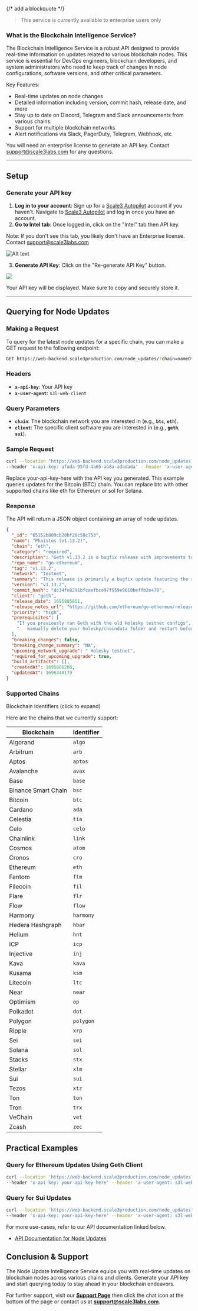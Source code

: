 {/* add a blockquote */}

> This service is currently available to enterprise users only

### **What is the Blockchain Intelligence Service?**

The Blockchain Intelligence Service is a robust API designed to provide real-time information on updates related to various blockchain nodes. This service is essential for DevOps engineers, blockchain developers, and system administrators who need to keep track of changes in node configurations, software versions, and other critical parameters.

Key Features:

- Real-time updates on node changes
- Detailed information including version, commit hash, release date, and more
- Stay up to date on Discord, Telegram and Slack announcements from various chains.
- Support for multiple blockchain networks
- Alert notifications via Slack, PagerDuty, Telegram, Webhook, etc

You will need an enterprise license to generate an API key. Contact support@scale3labs.com for any questions.

---

## **Setup**

### **Generate your API key**

1. **Log in to your account**: Sign up for a [Scale3 Autopilot](https://app.scale3labs.com/signin) account if you haven't. Navigate to [Scale3 Autopilot](https://app.scale3labs.com//signin) and log in once you have an account.
2. **Go to Intel tab**: Once logged in, click on the "Intel" tab then API key.

  <Note> Note: If you don't see this tab, you likely don't have an Enterprise license. Contact support@scale3labs.com </Note>

![Alt text](/images/inteltab.png)

3. **Generate API Key**: Click on the "Re-generate API Key" button.

![](/images/genapikey.png)

Your API key will be displayed. Make sure to copy and securely store it.

---

## **Querying for Node Updates**

### **Making a Request**

To query for the latest node updates for a specific chain, you can make a GET request to the following endpoint:

```bash
GET https://web-backend.scale3production.com/node_updates/?chain=nameOfChain
```

### **Headers**

- **`x-api-key`**: Your API key
- **`x-user-agent`**: `s3l-web-client`

### **Query Parameters**

- **`chain`**: The blockchain network you are interested in (e.g., **`btc`**, **`eth`**).
- **`client`**: The specific client software you are interested in (e.g., **`geth`**, **`sui`**).

### Sample Request

```bash
curl --location "https://web-backend.scale3production.com/node_updates?chain=eth&client=geth" \
--header 'x-api-key: afada-95fd-4a65-ab8a-adadada' --header 'x-user-agent: s3l-web-client'
```

Replace your-api-key-here with the API key you generated. This example queries updates for the Bitcoin (BTC) chain. You can replace btc with other supported chains like eth for Ethereum or sol for Solana.

### Response

The API will return a JSON object containing an array of node updates.

```json
{
  "_id": "65152b809cb20bf20c58c753",
  "name": "Phaistos (v1.13.2)",
  "chain": "eth",
  "category": "required",
  "description": "Geth v1.13.2 is a bugfix release with improvements to pathdb corruption, Holesky testnet relaunch, and various fixes and improvements.",
  "repo_name": "go-ethereum",
  "tag": "v1.13.2",
  "network": "testnet",
  "summary": "This release is primarily a bugfix update featuring the relaunch of the Holesky testnet. It addresses pathdb corruption issues during snap sync node restart, updates the Holesky testnet's genesis configuration, removes the rollback mechanism from snap sync, introduces an optional block parameter for eth_call, and resolves an issue with the --bootnodes flag when it's also configured in the toml file.",
  "version": "v1.13.2",
  "commit_hash": "dc34fe8291bfcaefbce97f559e9610beffb2e470",
  "client": "geth",
  "release_date": 1695885851,
  "release_notes_url": "https://github.com/ethereum/go-ethereum/releases/tag/v1.13.2",
  "priority": "high",
  "prerequisites": [
    "If you previously ran Geth with the old Holesky testnet configs",
    "   manually delete your holesky/chaindata folder and restart before running the new version."
  ],
  "breaking_changes": false,
  "breaking_change_summary": "NA",
  "upcoming_network_upgrade": " Holesky testnet",
  "required_for_upcoming_upgrade": true,
  "build_artifacts": [],
  "createdAt": 1695886208,
  "updatedAt": 1696348179
}
```

### Supported Chains

<summary>Blockchain Identifiers (click to expand)</summary>

Here are the chains that we currently support:

| Blockchain          | Identifier |
| ------------------- | ---------- |
| Algorand            | `algo`     |
| Arbitrum            | `arb`      |
| Aptos               | `aptos`    |
| Avalanche           | `avax`     |
| Base                | `base`     |
| Binance Smart Chain | `bsc`      |
| Bitcoin             | `btc`      |
| Cardano             | `ada`      |
| Celestia            | `tia`      |
| Celo                | `celo`     |
| Chainlink           | `link`     |
| Cosmos              | `atom`     |
| Cronos              | `cro`      |
| Ethereum            | `eth`      |
| Fantom              | `ftm`      |
| Filecoin            | `fil`      |
| Flare               | `flr`      |
| Flow                | `flow`     |
| Harmony             | `harmony`  |
| Hedera Hashgraph    | `hbar`     |
| Helium              | `hnt`      |
| ICP                 | `icp`      |
| Injective           | `inj`      |
| Kava                | `kava`     |
| Kusama              | `ksm`      |
| Litecoin            | `ltc`      |
| Near                | `near`     |
| Optimism            | `op`       |
| Polkadot            | `dot`      |
| Polygon             | `polygon`  |
| Ripple              | `xrp`      |
| Sei                 | `sei`      |
| Solana              | `sol`      |
| Stacks              | `stx`      |
| Stellar             | `xlm`      |
| Sui                 | `sui`      |
| Tezos               | `xtz`      |
| Ton                 | `ton`      |
| Tron                | `trx`      |
| VeChain             | `vet`      |
| Zcash               | `zec`      |

## **Practical Examples**

### **Query for Ethereum Updates Using Geth Client**

```bash
curl --location 'https://web-backend.scale3production.com/node_updates?chain=eth&client=geth' \
--header 'x-api-key: your-api-key-here' --header 'x-user-agent: s3l-web-client'
```

### **Query for Sui Updates**

```bash
curl --location 'https://web-backend.scale3production.com/node_updates?chain=sui' \
--header 'x-api-key: your-api-key-here' --header 'x-user-agent: s3l-web-client'
```

For more use-cases, refer to our API documentation linked below.

- [API Documentation for Node Updates](./api-docs)

## **Conclusion & Support**

The Node Update Intelligence Service equips you with real-time updates on blockchain nodes across various chains and clients. Generate your API key and start querying today to stay ahead in your blockchain endeavors.

For further support, visit our **[Support Page](https://scale3labs.com/)** then click the chat icon at the bottom of the page or contact us at **[support@scale3labs.com](mailto:support@scale3labs.com.com)**.
